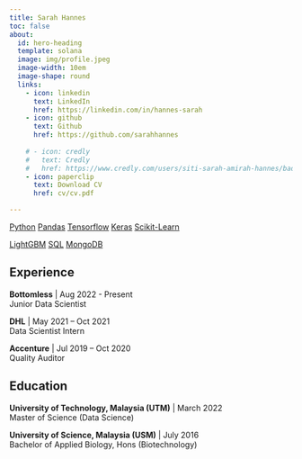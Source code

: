 ```yaml
---
title: Sarah Hannes
toc: false
about:
  id: hero-heading
  template: solana
  image: img/profile.jpeg
  image-width: 10em
  image-shape: round
  links:
    - icon: linkedin
      text: LinkedIn
      href: https://linkedin.com/in/hannes-sarah
    - icon: github
      text: Github
      href: https://github.com/sarahhannes
    
    # - icon: credly
    #   text: Credly
    #   href: https://www.credly.com/users/siti-sarah-amirah-hannes/badges
    - icon: paperclip
      text: Download CV
      href: cv/cv.pdf

---
```


:::{#hero-heading}

<!-- ::::: {#special .sidebar}
`Python` `Pandas` `Tensorflow` `Keras` `Scikit-Learn` `LightGBM` `SQL` `MongoDB` `Docker`
::::: -->

<div class="css-n5t0p3 snipcss-OGlox">
<a class="topic-tag__1jni" href="https://www.python.org/" target="_blank" rel="noopener noreferrer"><span data-size="xs" class="tag__24Rd">Python</span></a>
<a class="topic-tag__1jni" href="https://pandas.pydata.org/" target="_blank" rel="noopener noreferrer"><span data-size="xs" class="tag__24Rd">Pandas</span></a>
<a class="topic-tag__1jni" href="https://tensorflow.org/" target="_blank" rel="noopener noreferrer"><span data-size="xs" class="tag__24Rd">Tensorflow</span></a>
<a class="topic-tag__1jni" href="https://keras.io/" target="_blank" rel="noopener noreferrer"><span data-size="xs" class="tag__24Rd">Keras</span></a>
<a class="topic-tag__1jni" href="https://scikit-learn.org/stable/" target="_blank" rel="noopener noreferrer"><span data-size="xs" class="tag__24Rd">Scikit-Learn</span></a>

<a class="topic-tag__1jni" href="https://lightgbm.readthedocs.io/en/stable/" target="_blank" rel="noopener noreferrer"><span data-size="xs" class="tag__24Rd">LightGBM</span></a>
<a class="topic-tag__1jni" href="https://en.wikipedia.org/wiki/SQL" target="_blank" rel="noopener noreferrer"><span data-size="xs" class="tag__24Rd">SQL</span></a>
<a class="topic-tag__1jni" href="https://www.mongodb.com/" target="_blank" rel="noopener noreferrer"><span data-size="xs" class="tag__24Rd">MongoDB</span></a>
<!-- <a class="topic-tag__1jni" href="https://www.docker.com/" target="_blank" rel="noopener noreferrer"><span data-size="xs" class="tag__24Rd">Docker</span></a> -->
</div>

## Experience

**Bottomless**  |   Aug 2022 - Present\
Junior Data Scientist

**DHL**  |   May 2021 – Oct 2021\
Data Scientist Intern

**Accenture**  |   Jul 2019 – Oct 2020\
Quality Auditor

## Education

**University of Technology, Malaysia (UTM)**  |   March 2022\
Master of Science (Data Science)

**University of Science, Malaysia (USM)**  |   July 2016\
Bachelor of Applied Biology, Hons (Biotechnology)
:::
